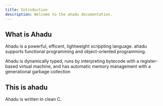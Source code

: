 ```yaml
---
title: Introduction
description: Welcome to the ahadu documentation.
---
```


## What is Ahadu

Ahadu is a powerful, efficent, lightweight scrippting language. ahadu supports functional programming and object-oriented programming.

Ahadu is dynamically typed, runs by interpreting bytecode with a register-based virtual machine, and has automatic memory management with a generational garbage collection

## This is ahadu

Ahadu is written in clean C.
